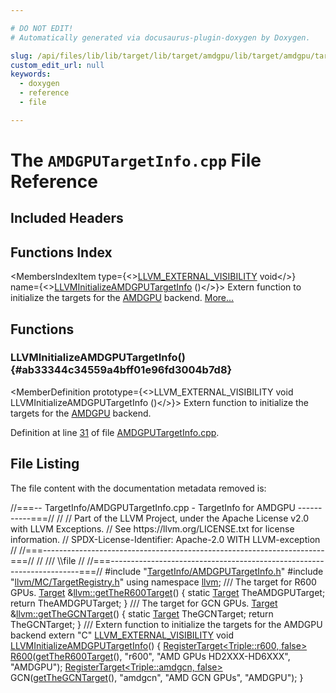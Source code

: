 ```yaml
---

# DO NOT EDIT!
# Automatically generated via docusaurus-plugin-doxygen by Doxygen.

slug: /api/files/lib/lib/target/lib/target/amdgpu/lib/target/amdgpu/targetinfo/amdgputargetinfo-cpp
custom_edit_url: null
keywords:
  - doxygen
  - reference
  - file

---
```





# The `AMDGPUTargetInfo.cpp` File Reference

<DoxygenPage pluginConfig={pluginConfig}>



## Included Headers

<IncludesList>
<IncludesListItem
  filePath="TargetInfo/AMDGPUTargetInfo.h"
  permalink="/docs/api/files/lib/lib/target/lib/target/amdgpu/lib/target/amdgpu/targetinfo/amdgputargetinfo-h"
  isLocal="true" />
<IncludesListItem
  filePath="llvm/MC/TargetRegistry.h"
  permalink="/docs/api/files/include/include/llvm/include/llvm/mc/targetregistry-h"
  isLocal="true" />
</IncludesList>

## Functions Index

<MembersIndex>

<MembersIndexItem
  type={<><a href="/docs/api/files/include/include/llvm/include/llvm/support/compiler-h/#adeb6f14d9f377993d79fae2efb34ecac">LLVM&#95;EXTERNAL&#95;VISIBILITY</a> void</>}
  name={<><a href="#ab33344c34559a4bff01e96fd3004b7d8">LLVMInitializeAMDGPUTargetInfo</a> ()</>}>
Extern function to initialize the targets for the <a href="/docs/api/namespaces/llvm/amdgpu">AMDGPU</a> backend. <a href="#ab33344c34559a4bff01e96fd3004b7d8">More...</a>
</MembersIndexItem>

</MembersIndex>


<SectionDefinition>

## Functions

### LLVMInitializeAMDGPUTargetInfo() {#ab33344c34559a4bff01e96fd3004b7d8}

<MemberDefinition
  prototype={<>LLVM&#95;EXTERNAL&#95;VISIBILITY void LLVMInitializeAMDGPUTargetInfo ()</>}>
Extern function to initialize the targets for the <a href="/docs/api/namespaces/llvm/amdgpu">AMDGPU</a> backend.

Definition at line <a href="#l00031">31</a> of file <a href="/docs/api/files/lib/lib/target/lib/target/amdgpu/lib/target/amdgpu/targetinfo/amdgputargetinfo-cpp">AMDGPUTargetInfo.cpp</a>.
</MemberDefinition>

</SectionDefinition>

## File Listing

The file content with the documentation metadata removed is:

<ProgramListing>

<Link id="l00001" /><CodeLine lineNumber="1"><span class="doxyHighlightComment">//===-- TargetInfo/AMDGPUTargetInfo.cpp - TargetInfo for AMDGPU -----------===//</span></CodeLine>
<Link id="l00002" /><CodeLine lineNumber="2"><span class="doxyHighlightComment">//</span></CodeLine>
<Link id="l00003" /><CodeLine lineNumber="3"><span class="doxyHighlightComment">// Part of the LLVM Project, under the Apache License v2.0 with LLVM Exceptions.</span></CodeLine>
<Link id="l00004" /><CodeLine lineNumber="4"><span class="doxyHighlightComment">// See https://llvm.org/LICENSE.txt for license information.</span></CodeLine>
<Link id="l00005" /><CodeLine lineNumber="5"><span class="doxyHighlightComment">// SPDX-License-Identifier: Apache-2.0 WITH LLVM-exception</span></CodeLine>
<Link id="l00006" /><CodeLine lineNumber="6"><span class="doxyHighlightComment">//</span></CodeLine>
<Link id="l00007" /><CodeLine lineNumber="7"><span class="doxyHighlightComment">//===----------------------------------------------------------------------===//</span></CodeLine>
<Link id="l00008" /><CodeLine lineNumber="8"><span class="doxyHighlightComment">//</span></CodeLine>
<Link id="l00009" /><CodeLine lineNumber="9"><span class="doxyHighlightComment">/// \\file</span></CodeLine>
<Link id="l00010" /><CodeLine lineNumber="10"><span class="doxyHighlightComment">//</span></CodeLine>
<Link id="l00011" /><CodeLine lineNumber="11"><span class="doxyHighlightComment">//===----------------------------------------------------------------------===//</span></CodeLine>
<Link id="l00012" /><CodeLine lineNumber="12"></CodeLine>
<Link id="l00013" /><CodeLine lineNumber="13"><span class="doxyHighlightPreprocessor">#include &quot;<a href="/docs/api/files/lib/lib/target/lib/target/amdgpu/lib/target/amdgpu/targetinfo/amdgputargetinfo-h">TargetInfo/AMDGPUTargetInfo.h</a>&quot;</span></CodeLine>
<Link id="l00014" /><CodeLine lineNumber="14"><span class="doxyHighlightPreprocessor">#include &quot;<a href="/docs/api/files/include/include/llvm/include/llvm/mc/targetregistry-h">llvm/MC/TargetRegistry.h</a>&quot;</span></CodeLine>
<Link id="l00015" /><CodeLine lineNumber="15"></CodeLine>
<Link id="l00016" /><CodeLine lineNumber="16"><span class="doxyHighlightKeyword">using namespace </span><span class="doxyHighlight"><a href="/docs/api/namespaces/llvm">llvm</a>;</span></CodeLine>
<Link id="l00017" /><CodeLine lineNumber="17"></CodeLine>
<Link id="l00018" /><CodeLine lineNumber="18"><span class="doxyHighlightComment">/// The target for R600 GPUs.</span></CodeLine>
<Link id="l00019" /><CodeLine lineNumber="19" lineLink="/docs/api/namespaces/llvm/#a4e0b76a071cfed9f150bc6680ddd9081"><span class="doxyHighlight"><a href="/docs/api/classes/llvm/target">Target</a> &amp;<a href="/docs/api/namespaces/llvm/#a4e0b76a071cfed9f150bc6680ddd9081">llvm::getTheR600Target</a>() &#123;</span></CodeLine>
<Link id="l00020" /><CodeLine lineNumber="20"><span class="doxyHighlight">  </span><span class="doxyHighlightKeyword">static</span><span class="doxyHighlight"> <a href="/docs/api/classes/llvm/target">Target</a> TheAMDGPUTarget;</span></CodeLine>
<Link id="l00021" /><CodeLine lineNumber="21"><span class="doxyHighlight">  </span><span class="doxyHighlightKeywordFlow">return</span><span class="doxyHighlight"> TheAMDGPUTarget;</span></CodeLine>
<Link id="l00022" /><CodeLine lineNumber="22"><span class="doxyHighlight">&#125;</span></CodeLine>
<Link id="l00023" /><CodeLine lineNumber="23"></CodeLine>
<Link id="l00024" /><CodeLine lineNumber="24"><span class="doxyHighlightComment">/// The target for GCN GPUs.</span></CodeLine>
<Link id="l00025" /><CodeLine lineNumber="25" lineLink="/docs/api/namespaces/llvm/#aa4a596c65b215aae8d1ae5da8d1b63fc"><span class="doxyHighlight"><a href="/docs/api/classes/llvm/target">Target</a> &amp;<a href="/docs/api/namespaces/llvm/#aa4a596c65b215aae8d1ae5da8d1b63fc">llvm::getTheGCNTarget</a>() &#123;</span></CodeLine>
<Link id="l00026" /><CodeLine lineNumber="26"><span class="doxyHighlight">  </span><span class="doxyHighlightKeyword">static</span><span class="doxyHighlight"> <a href="/docs/api/classes/llvm/target">Target</a> TheGCNTarget;</span></CodeLine>
<Link id="l00027" /><CodeLine lineNumber="27"><span class="doxyHighlight">  </span><span class="doxyHighlightKeywordFlow">return</span><span class="doxyHighlight"> TheGCNTarget;</span></CodeLine>
<Link id="l00028" /><CodeLine lineNumber="28"><span class="doxyHighlight">&#125;</span></CodeLine>
<Link id="l00029" /><CodeLine lineNumber="29"></CodeLine>
<Link id="l00030" /><CodeLine lineNumber="30"><span class="doxyHighlightComment">/// Extern function to initialize the targets for the AMDGPU backend</span></CodeLine>
<Link id="l00031" /><CodeLine lineNumber="31" lineLink="#ab33344c34559a4bff01e96fd3004b7d8"><span class="doxyHighlightKeyword">extern</span><span class="doxyHighlight"> </span><span class="doxyHighlightStringLiteral">&quot;C&quot;</span><span class="doxyHighlight"> <a href="/docs/api/files/include/include/llvm/include/llvm/support/compiler-h/#adeb6f14d9f377993d79fae2efb34ecac">LLVM&#95;EXTERNAL&#95;VISIBILITY</a> </span><span class="doxyHighlightKeywordType">void</span><span class="doxyHighlight"> <a href="#ab33344c34559a4bff01e96fd3004b7d8">LLVMInitializeAMDGPUTargetInfo</a>() &#123;</span></CodeLine>
<Link id="l00032" /><CodeLine lineNumber="32"><span class="doxyHighlight">  <a href="/docs/api/structs/llvm/registertarget">RegisterTarget&lt;Triple::r600, false&gt;</a> <a href="/docs/api/namespaces/llvm/r600">R600</a>(<a href="/docs/api/namespaces/llvm/#a4e0b76a071cfed9f150bc6680ddd9081">getTheR600Target</a>(), </span><span class="doxyHighlightStringLiteral">&quot;r600&quot;</span><span class="doxyHighlight">,</span></CodeLine>
<Link id="l00033" /><CodeLine lineNumber="33"><span class="doxyHighlight">                                           </span><span class="doxyHighlightStringLiteral">&quot;AMD GPUs HD2XXX-HD6XXX&quot;</span><span class="doxyHighlight">, </span><span class="doxyHighlightStringLiteral">&quot;AMDGPU&quot;</span><span class="doxyHighlight">);</span></CodeLine>
<Link id="l00034" /><CodeLine lineNumber="34"><span class="doxyHighlight">  <a href="/docs/api/structs/llvm/registertarget">RegisterTarget&lt;Triple::amdgcn, false&gt;</a> GCN(<a href="/docs/api/namespaces/llvm/#aa4a596c65b215aae8d1ae5da8d1b63fc">getTheGCNTarget</a>(), </span><span class="doxyHighlightStringLiteral">&quot;amdgcn&quot;</span><span class="doxyHighlight">,</span></CodeLine>
<Link id="l00035" /><CodeLine lineNumber="35"><span class="doxyHighlight">                                            </span><span class="doxyHighlightStringLiteral">&quot;AMD GCN GPUs&quot;</span><span class="doxyHighlight">, </span><span class="doxyHighlightStringLiteral">&quot;AMDGPU&quot;</span><span class="doxyHighlight">);</span></CodeLine>
<Link id="l00036" /><CodeLine lineNumber="36"><span class="doxyHighlight">&#125;</span></CodeLine>

</ProgramListing>


</DoxygenPage>
